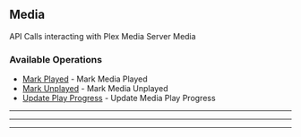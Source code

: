 
## Media
API Calls interacting with Plex Media Server Media


### Available Operations

* [Mark Played](/typescript/media/mark_played) - Mark Media Played
* [Mark Unplayed](/typescript/media/mark_unplayed) - Mark Media Unplayed
* [Update Play Progress](/typescript/media/update_play_progress) - Update Media Play Progress

---
<MarkPlayed />

---
<MarkUnplayed />

---
<UpdatePlayProgress />
